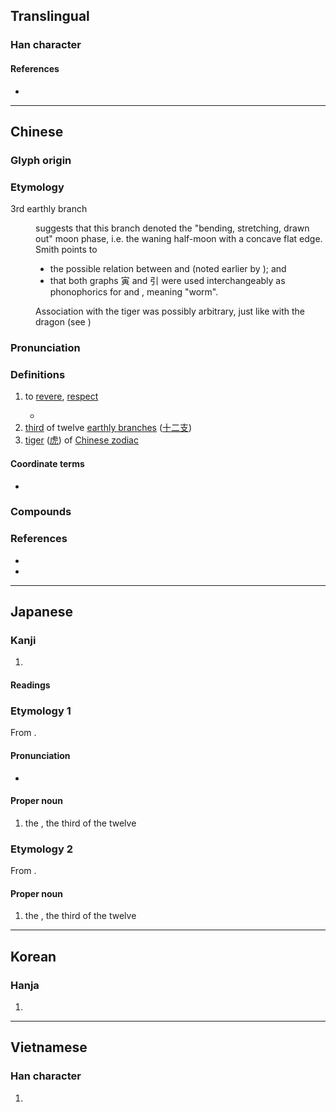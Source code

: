 {{character info}}
==Translingual==

===Han character===
{{Han char|rn=40|rad=宀|as=08|sn=11|four=30806|canj=JMLC|ids=⿱宀⿳一由八}}

====References====
* {{Han ref|kx=0288.050|dkj=07204|dj=0570.010|hdz=20936.160|uh=5BC5|ud=23493|bh=B147|bd=45383}}

----

==Chinese==
{{zh-forms}}

===Glyph origin===
{{Han etym}}

===Etymology===
; 3rd earthly branch
: {{zh-ref|Smith (2011)}} suggests that this branch denoted the "bending, stretching, drawn out" moon phase, i.e. the waning half-moon with a concave flat edge. Smith points to
:*the possible relation between {{och-l|寅|id=2}} and {{och-l|引|id=1|to stretch, to draw (a bow)}} (noted earlier by {{w|James Mellon Menzies}}); and
:*that both graphs 寅 and 引 were used interchangeably as phonophorics for {{och-l|螾}} and {{och-l|蚓}}, meaning "worm".
: Association with the tiger was possibly arbitrary, just like {{zh-l|辰}} with the dragon (see {{zh-ref|Ferlus, 2013}})

===Pronunciation===
{{zh-pron
|m=yín
|m-s=yin2
|c=jan4
|c-t=yin3
|g=in4
|h=pfs=yì;gd=yi2
|j=ing1
|mb=ěng
|md=ìng
|mn=ml,jj,tw:în
|mn-t=ing5
|w=3hhin
|x=in2
|mc=y
|oc=y
|cat=v,n
}}

===Definitions===
{{zh-hanzi}}

# {{lb|zh|Classical}} to [[revere]], [[respect]]
#* {{zh-x|同 寅 協 恭 和 衷 哉！|When (sovereign and ministers show) a common '''reverence''' and united respect for these, lo! the moral nature (of the people) is made harmonious.|CL|ref=Shangshu}}
# [[third]] of twelve [[earthly branch]]es ([[十二支]])
# [[tiger]] ([[虎]]) of [[W:Chinese zodiac|Chinese zodiac]]

====Coordinate terms====
* {{list:earthly branches/zh}}

===Compounds===
{{zh-der|同寅|唐寅|寅吃卯糧|寅憂夕惕|寅支卯糧|寅時|寅月|寅清|寅畏|寅臺|寅誼|寅賓|建寅|陳寅恪}}

===References===
* {{R:yue:Hanzi}}
* {{thcwd|7161}}

----

==Japanese==

===Kanji===
{{ja-kanji|grade=|rs=宀08}}

# {{rfdef|ja|sort=宀08}}

====Readings====
{{ja-readings
|goon=いん
|kanon=いん
|kun=とら-
|nanori=とも, のぶ}}

===Etymology 1===
{{ja-kanjitab|とら|yomi=k}}
{{wp|lang=ja}}
From {{m|ja|虎|tr=tora||[[tiger]]}}.

====Pronunciation====
{{ja-pron|acc=0|y=k|とら}}
* {{hmp|ja|虎|sort=とら}}

====Proper noun====
{{ja-pos|proper|とら}}

# the {{w|Tiger (zodiac)|Tiger}}, the third of the twelve {{w|Earthly Branches}}

===Etymology 2===
{{ja-kanjitab|いん|yomi=o}}
From {{der|ja|ltc|寅|tr=yin|sort=いん}}.

====Proper noun====
{{ja-pos|proper|いん}}

# the {{w|Tiger (zodiac)|Tiger}}, the third of the twelve {{w|Earthly Branches}}

{{cln|ja|words with multiple readings}}
{{topics|ja|Earthly branches|sort=とら}}

----

==Korean==

===Hanja===
{{ko-hanja|hangeul=[[인]], [[이]]|rv=in, i|mr=in, i}}

# {{rfdef|ko|sort=宀08}}

----

==Vietnamese==

===Han character===
{{vi-readings|reading=dần|rs=宀03}}

# {{rfdef|vi|sort=宀03}}